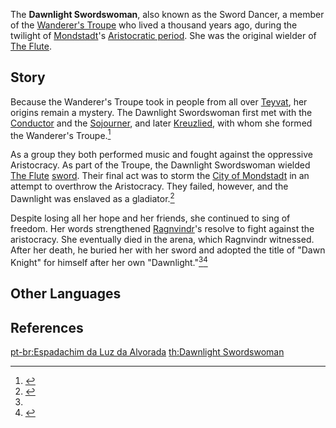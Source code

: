 {{Character Infobox
|affiliation      = Wanderer's Troupe (Faction)
|type             = Historical
|deceased         = Past
}}
{{Quote|Wherefore do you place their lives on a pedestal?<br />If you claim to know the wind as your companion,<br />Then did you not once know freedom, too?|The Dawnlight Swordswoman, to [[Ragnvindr]]<ref name="BotS">{{Ref/Book|Ballads of the Squire}}</ref>}}
The '''Dawnlight Swordswoman''', also known as the Sword Dancer, a member of the [[Wanderer's Troupe (Faction)|Wanderer's Troupe]] who lived a thousand years ago, during the twilight of [[Mondstadt]]'s [[Timeline|Aristocratic period]]. She was the original wielder of [[The Flute]].

==Story==
Because the Wanderer's Troupe took in people from all over [[Teyvat]], her origins remain a mystery. The Dawnlight Swordswoman first met with the [[Conductor]] and the [[Sojourner]], and later [[Kreuzlied]], with whom she formed the Wanderer's Troupe.<ref>{{Ref/Arti|Goblet of the Sojourner}}</ref>

As a group they both performed music and fought against the oppressive Aristocracy. As part of the Troupe, the Dawnlight Swordswoman wielded [[The Flute]] [[Swords|sword]]. Their final act was to storm the [[City of Mondstadt]] in an attempt to overthrow the Aristocracy. They failed, however, and the Dawnlight was enslaved as a gladiator.<ref>{{Ref/ArtiSet|Wanderer's Troupe}}</ref>

Despite losing all her hope and her friends, she continued to sing of freedom. Her words strengthened [[Ragnvindr]]'s resolve to fight against the aristocracy. She eventually died in the arena, which Ragnvindr witnessed. After her death, he buried her with her sword and adopted the title of "Dawn Knight" for himself after her own "Dawnlight."<ref name="BotS" /><ref>{{Ref/Weapon|The Flute|Lore}}</ref>

==Other Languages==
{{Other Languages
|en       = Dawnlight Swordswoman
|zhs      = 宛若晨光的剑士
|zhs_rm   = Wǎnruò Chénguāng de Jiànshì
|zht      = 宛若晨光的劍士
|zht_rm   = Wǎnruò Chénguāng de Jiànshì
|zh_tl    = Dawnlight-Like Swordfighter
|ja       = 夜明けの光剣士
|ja_rm    = Yoake no Hikari Kenshi{{Assumed}}
|ja_tl    = Light Swordfighter of the Dawn
|ko       = 아침의 {{tt|검사|劍士}}
|ko_rm    = Achim-ui Geomsa
|ko_tl    = Swordfighter of the Morning
|es       = Espadachina de la Luz del Alba
|es_tl    = Dawnlight Swordswoman
|fr       = Épée du Matin
|fr_tl    = Sword of the Morning
|ru       = Рассветная воительница
|ru_tl    = 
|th       = นักดาบหญิงแห่งแสงอรุณ
|th_rm    = Nak dap ying haeng saengorun
|th_tl    = 
|vi       = {{tt|Kiếm Sĩ|劍士}} {{tt|Như|如}} {{tt|Ánh|映}} {{tt|Ban|班}} Mai
|vi_tl    = 
|de       = Schwerttänzerin des Morgenlichts
|de_tl    = Sword Dancer of the Morning Light
|id       = Dawnlight Swordswoman
|pt       = Espadachim da Luz da Alvorada
|pt_tl    = 
}}

==References==
{{Reflist}}

[[pt-br:Espadachim da Luz da Alvorada]]
[[th:Dawnlight Swordswoman]]